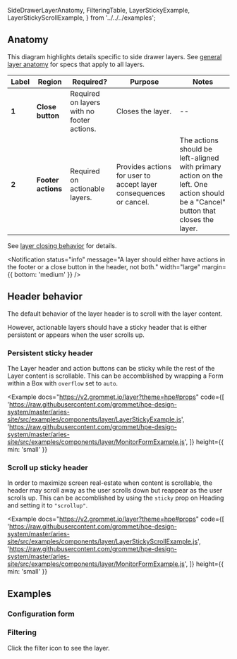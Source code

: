   SideDrawerLayerAnatomy,
  FilteringTable,
  LayerStickyExample,
  LayerStickyScrollExample,
} from '../../../examples';

## Anatomy

This diagram highlights details specific to side drawer layers. See [general layer anatomy](/components/layer#anatomy) for specs that apply to all layers.

<Example plain>
  <SideDrawerLayerAnatomy />
</Example>

| Label | Region             | Required?                                  | Purpose                                                           | Notes                                                                                                                             |
| ----- | ------------------ | ------------------------------------------ | ----------------------------------------------------------------- | --------------------------------------------------------------------------------------------------------------------------------- |
| **1** | **Close button**   | Required on layers with no footer actions. | Closes the layer.                                                 | --                                                                                                                                |
| **2** | **Footer actions** | Required on actionable layers.             | Provides actions for user to accept layer consequences or cancel. | The actions should be left-aligned with primary action on the left. One action should be a "Cancel" button that closes the layer. |

See [layer closing behavior](/components/layer#actionable) for details.

<Notification
  status="info"
  message="A layer should either have actions in the footer or a close button in the header, not both."
  width="large"
  margin={{ bottom: 'medium' }}
/>

## Header behavior

The default behavior of the layer header is to scroll with the layer content.

However, actionable layers should have a sticky header that is either persistent or appears when the user scrolls up.

### Persistent sticky header

The Layer header and action buttons can be sticky while the rest of the Layer content is scrollable. This can be accomblished by wrapping a Form within a Box with `overflow` set to `auto`.

<Example
  docs="https://v2.grommet.io/layer?theme=hpe#props"
  code={[
    'https://raw.githubusercontent.com/grommet/hpe-design-system/master/aries-site/src/examples/components/layer/LayerStickyExample.js',
    'https://raw.githubusercontent.com/grommet/hpe-design-system/master/aries-site/src/examples/components/layer/MonitorFormExample.js',
  ]}
  height={{ min: 'small' }}
>
  <LayerStickyExample />
</Example>

### Scroll up sticky header

In order to maximize screen real-estate when content is scrollable, the header may scroll away as the user scrolls down but reappear as the user scrolls up. This can be accomblished by using the `sticky` prop
on Heading and setting it to `"scrollup"`.

<Example
  docs="https://v2.grommet.io/layer?theme=hpe#props"
  code={[
    'https://raw.githubusercontent.com/grommet/hpe-design-system/master/aries-site/src/examples/components/layer/LayerStickyScrollExample.js',
    'https://raw.githubusercontent.com/grommet/hpe-design-system/master/aries-site/src/examples/components/layer/MonitorFormExample.js',
  ]}
  height={{ min: 'small' }}
>
  <LayerStickyScrollExample />
</Example>

## Examples

### Configuration form

### Filtering

Click the filter icon to see the layer.

<Example template showResponsiveControls={[]}>
  <FilteringTable />
</Example>
